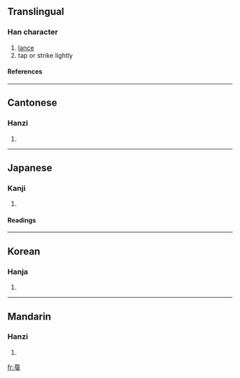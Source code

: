 {{see|戛}}

==Translingual==
===Han character===
{{Han char|rn=62|rad=戈|as=08|sn=12|four=|canj=一月戈 (MBI)}}
# [[lance]]
# tap or strike lightly
====References====
{{Han ref|kx=0413.080|dkj=11605|dj=0755.350|hdz=21407.080|uh=621E|ud=25118}}
----
==Cantonese==
===Hanzi===
{{yue-hanzi|jyut=|y=aat1}}
# {{defn|Cantonese}}
----
==Japanese==
===Kanji===
{{ja-kanji|grade=|rs=戈08}}
# {{defn|Japanese}} 
====Readings====
{{ja-readings|on=[[かつ]] (katsu)|kun=[[ほこ]] (hoko)}}
----
==Korean==
===Hanja===
{{ko-hanja|hangeul=알|eumhun=|rv=al|mr=al|y=al}}
# {{defn|Korean}}
----
==Mandarin==
===Hanzi===
{{cmn-hanzi|pin=[[jiá]] ([[jia2]]), [[qiāng]] ([[qiang1]]), [[qiàng]] ([[qiang4]])|wg=chia<sup>2</sup>, ch'iang<sup>1</sup>, ch'iang<sup>4</sup>}}
# {{defn|Mandarin}}

[[fr:戞]]